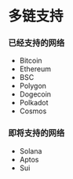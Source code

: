# 多链支持

### 已经支持的网络

* Bitcoin
* Ethereum
* BSC
* Polygon
* Dogecoin
* Polkadot
* Cosmos

### 即将支持的网络

* Solana
* Aptos
* Sui
